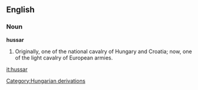 ==English==

===Noun===

'''hussar'''

#Originally, one of the national cavalry of Hungary and Croatia; now, one of the light cavalry of European armies.

[[it:hussar]]
[[Category:Hungarian derivations]]